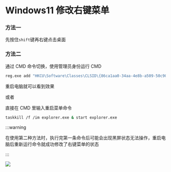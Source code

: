 # Windows11 修改右键菜单

### 方法一

先按住`shift`键再右键点击桌面

### 方法二

通过 CMD 命令切换，使用管理员身份运行 CMD

```bash
reg.exe add "HKCU\Software\Classes\CLSID\{86ca1aa0-34aa-4e8b-a509-50c905bae2a2}\InprocServer32" /f /ve
```

重启电脑就可以看到效果

或者

直接在 CMD 里输入重启菜单命令

```bash
taskkill /f /im explorer.exe & start explorer.exe
```

:::warning

在使用第二种方法时，执行完第一条命令后可能会出现黑屏状态无法操作，重启电脑后重新运行命令就成功修改了右键菜单的状态

:::

![](../../public/tools/0-2.png)
